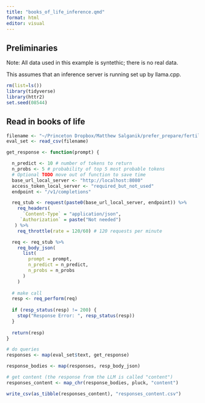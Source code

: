 ```yaml
---
title: "books_of_life_inference.qmd"
format: html
editor: visual
---
```


## Preliminaries

Note: All data used in this example is syntethic; there is no real data.

This assumes that an inference server is running set up by llama.cpp.

```r
rm(list=ls())
library(tidyverse)
library(httr2)
set.seed(08544)
```

## Read in books of life

```r
filename <- "~/Princeton Dropbox/Matthew Salganik/prefer_prepare/fertility_data_sim/fake_data_for_ft_n=10.csv"
eval_set <- read_csv(filename)
```

```r
get_response <- function(prompt) {

  n_predict <- 10 # number of tokens to return
  n_probs <- 5 # probability of top 5 most probable tokens
  # Optional TODO move out of function to save time
  base_url_local_server <- "http://localhost:8080"
  access_token_local_server <- "required_but_not_used"
  endpoint <- "/v1/completions"

  req_stub <- request(paste0(base_url_local_server, endpoint)) %>%
    req_headers(
      `Content-Type` = "application/json",
     `Authorization` = paste("Not needed")
   ) %>%
    req_throttle(rate = 120/60) # 120 requests per minute

  req <- req_stub %>%
    req_body_json(
      list(
        prompt = prompt,
        n_predict = n_predict,
        n_probs = n_probs
      )
    )
  
  # make call
  resp <- req_perform(req)
  
  if (resp_status(resp) != 200) {
    stop("Response Error: ", resp_status(resp))
  }
  
  return(resp)
}
```

```r
# do queries
responses <- map(eval_set$text, get_response)

response_bodies <- map(responses, resp_body_json)

# get content (the response from the LLM is called "content")
responses_content <- map_chr(response_bodies, pluck, "content")
```

```r
write_csv(as_tibble(responses_content), "responses_content.csv")
```
